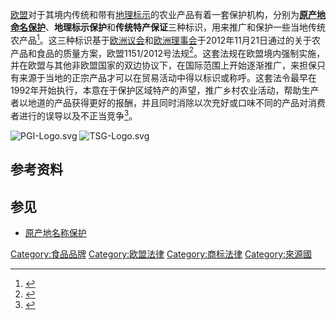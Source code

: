 [[欧盟|欧盟]]对于其境内传统和带有[[产品地理标志|地理标示]]的农业产品有着一套保护机构，分别为'''[[原产地名称保护|原产地命名保护]]'''、'''地理标示保护'''和'''传统特产保证'''三种标识，用来推广和保护一些当地传统农产品<ref>{{cite web|url=http://ec.europa.eu/agriculture/quality/schemes/index_en.htm|title=Geographical indications and traditional specialities|work=europa.eu|accessdate=2017-02-04|archive-date=2016-11-24|archive-url=https://web.archive.org/web/20161124080452/http://ec.europa.eu/agriculture/quality/schemes/index_en.htm|dead-url=no}}</ref>。这三种标识基于[[欧洲议会|欧洲议会]]和[[欧洲理事会|欧洲理事会]]于2012年11月21日通过的关于农产品和食品的质量方案，欧盟1151/2012号法规<ref>{{Cite web |url=http://eur-lex.europa.eu/LexUriServ/LexUriServ.do?uri=OJ:L:2012:343:0001:0029:en:PDF |title=存档副本 |accessdate=2017-02-04 |archive-date=2019-09-09 |archive-url=https://web.archive.org/web/20190909220924/https://eur-lex.europa.eu/LexUriServ/LexUriServ.do?uri=OJ:L:2012:343:0001:0029:en:PDF |dead-url=no }}</ref>。这套法规在欧盟境内强制实施，并在欧盟与其他非欧盟国家的双边协议下，在国际范围上开始逐渐推广，来担保只有来源于当地的正宗产品才可以在贸易活动中得以标识或称呼。这套法令最早在1992年开始执行，本意在于保护区域特产的声望，推广乡村农业活动，帮助生产者以地道的产品获得更好的报酬，并且同时消除以次充好或口味不同的产品对消费者进行的误导以及不正当竞争<ref name=discus>{{cite web|url=http://agritrade.cta.int/en/content/view/full/1794|title=Geographical Indications and the challenges for ACP countries|work=cta.int|access-date=2017-02-04|archive-url=https://web.archive.org/web/20110721221335/http://agritrade.cta.int/en/content/view/full/1794|archive-date=2011-07-21|dead-url=yes}}</ref>。


[[File:PGI-Logo.svg|thumb]]
[[File:TSG-Logo.svg|thumb]]

== 参考资料 ==
{{reflist}}

== 参见 ==
*[[原产地名称保护|原产地名称保护]]


[[Category:食品品牌|Category:食品品牌]]
[[Category:欧盟法律|Category:欧盟法律]]
[[Category:商标法律|Category:商标法律]]
[[Category:來源國|Category:來源國]]